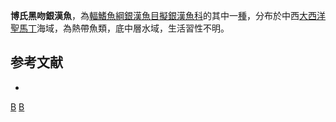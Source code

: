 {{Speciesbox 
| status = NE
| status_system = IUCN3.1
| taxon = Melanorhinus boekei 
| authority =  [[Metzelaar|Metzelaar]], 1919
| synonyms = *''Mugilops marinus'', Meek & Hildebrand, 1923 
}}
'''博氏黑吻銀漢魚'''，為[[輻鰭魚綱|輻鰭魚綱]][[銀漢魚目|銀漢魚目]][[擬銀漢魚科|擬銀漢魚科]]的其中一[[種|種]]，分布於中西[[大西洋|大西洋]][[聖馬丁|聖馬丁]]海域，為熱帶魚類，底中層水域，生活習性不明。

==参考文献==
*{{FishBase_species|genus=Melanorhinus|species=boekei|year=2016|month=3}}

{{Taxonbar|from=Q5594936}}

[[Category:黑吻銀漢魚屬|B]]
[[Category:1919年描述的鱼类|B]]

{{魚類小作品}}